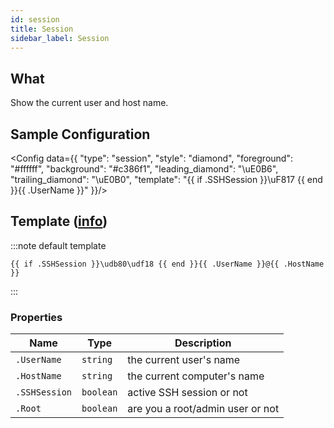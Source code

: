```yaml
---
id: session
title: Session
sidebar_label: Session
---
```


## What

Show the current user and host name.

## Sample Configuration


<Config data={{
  "type": "session",
  "style": "diamond",
  "foreground": "#ffffff",
  "background": "#c386f1",
  "leading_diamond": "\uE0B6",
  "trailing_diamond": "\uE0B0",
  "template": "{{ if .SSHSession }}\uF817 {{ end }}{{ .UserName }}"
}}/>

## Template ([info][templates])

:::note default template

```template
{{ if .SSHSession }}\udb80\udf18 {{ end }}{{ .UserName }}@{{ .HostName }}
```

:::

### Properties

| Name          | Type      | Description                      |
| ------------- | --------- | -------------------------------- |
| `.UserName`   | `string`  | the current user's name          |
| `.HostName`   | `string`  | the current computer's name      |
| `.SSHSession` | `boolean` | active SSH session or not        |
| `.Root`       | `boolean` | are you a root/admin user or not |

[templates]: /docs/configuration/templates

